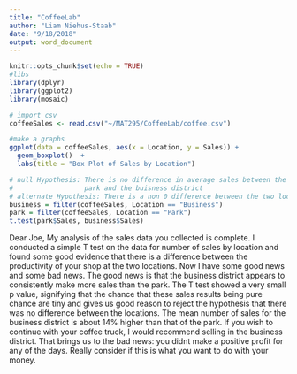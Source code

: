 ```yaml
---
title: "CoffeeLab"
author: "Liam Niehus-Staab"
date: "9/18/2018"
output: word_document
---
```


```r
knitr::opts_chunk$set(echo = TRUE)
#libs
library(dplyr)
library(ggplot2)
library(mosaic)

# import csv
coffeeSales <- read.csv("~/MAT295/CoffeeLab/coffee.csv")

```


```r
#make a graphs
ggplot(data = coffeeSales, aes(x = Location, y = Sales)) + 
  geom_boxplot()  + 
  labs(title = "Box Plot of Sales by Location")

# null Hypothesis: There is no difference in average sales between the 
#                  park and the buisness district
# alternate Hypothesis: There is a non 0 difference between the two locations
business = filter(coffeeSales, Location == "Business")
park = filter(coffeeSales, Location == "Park")
t.test(park$Sales, business$Sales)
```

 Dear Joe,
 My analysis of the sales data you collected is complete. I conducted a simple T test on 
 the data for number of sales by location and found some good evidence that there is a
 difference between the productivity of your shop at the two locations. Now I have some
 good news and some bad news. The good news is that the business district appears to 
 consistently make more sales than the park. The T test showed a very small p value, 
 signifying that the chance that these sales results being pure chance are tiny and gives
 us good reason to reject the hypothesis that there was no difference between the locations. 
 The mean number of sales for the business district is about 14% higher than that of the 
 park. If you wish to continue with your coffee truck, I would recommend selling in the 
 business district. That brings us to the bad news: you didnt make a positive profit
 for any of the days. Really consider if this is what you want to do with your money.


